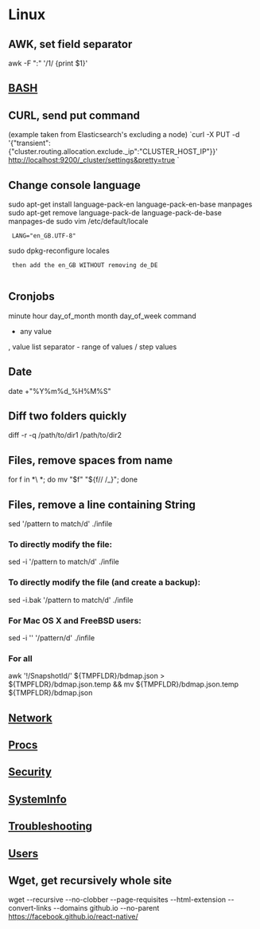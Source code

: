 = Linux =

== AWK, set field separator ==
awk -F  ":" '/1/ {print $1}'

== [[BASH]] ==

== CURL, send put command ==
(example taken from Elasticsearch's excluding a node)
`curl -X PUT -d '{"transient":{"cluster.routing.allocation.exclude._ip":"CLUSTER_HOST_IP"}}' http://localhost:9200/_cluster/settings&pretty=true `

== Change console language ==
sudo apt-get install language-pack-en language-pack-en-base manpages
sudo apt-get remove language-pack-de language-pack-de-base manpages-de
sudo vim /etc/default/locale
  LANG="en_GB.UTF-8"
sudo dpkg-reconfigure locales
  then add the en_GB WITHOUT removing de_DE
  
== Cronjobs ==
minute hour day_of_month month day_of_week command
* any value
, value list separator
- range of values
/ step values

== Date == 
date +"%Y%m%d_%H%M%S"

== Diff two folders quickly ==
diff -r -q /path/to/dir1 /path/to/dir2

== Files, remove spaces from name ==
for f in *\ *; do mv "$f" "${f// /_}"; done

== Files, remove a line containing String ==
sed '/pattern to match/d' ./infile

=== To directly modify the file: ===
sed -i '/pattern to match/d' ./infile

=== To directly modify the file (and create a backup): ===
sed -i.bak '/pattern to match/d' ./infile

=== For Mac OS X and FreeBSD users: ===
sed -i '' '/pattern/d' ./infile

=== For all ===
awk '!/SnapshotId/' ${TMPFLDR}/bdmap.json > ${TMPFLDR}/bdmap.json.temp && mv ${TMPFLDR}/bdmap.json.temp ${TMPFLDR}/bdmap.json


== [[Network]] ==

== [[Procs]] ==

== [[Security]] ==

== [[SystemInfo]] ==

== [[Troubleshooting]] ==

== [[Users]] ==

== Wget, get recursively whole site ==
wget --recursive --no-clobber --page-requisites --html-extension --convert-links --domains github.io --no-parent https://facebook.github.io/react-native/

